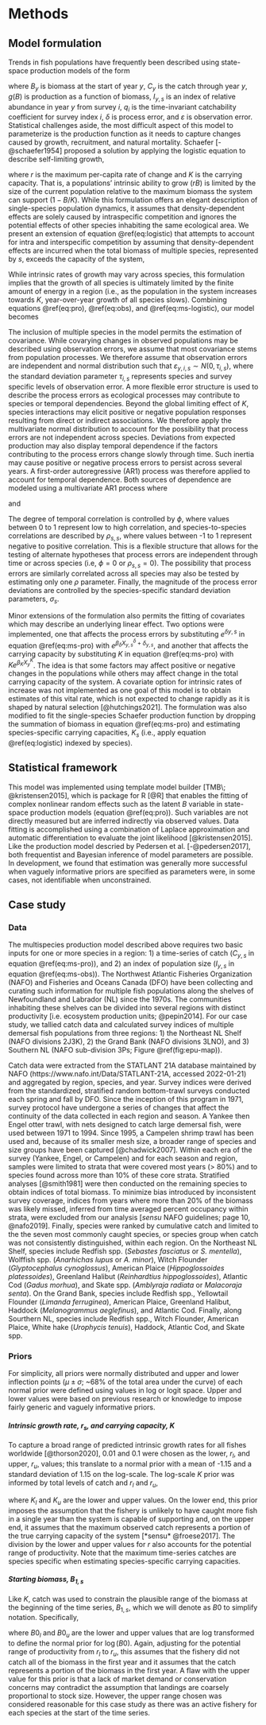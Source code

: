 # Methods {-}

## Model formulation {-}

Trends in fish populations have frequently been described using state-space production models of the form

\begin{align}
B_y =& \left ( B_{y-1} + g(B_{y - 1}) - C_{y - 1} \right ) e^{\delta_y} & (\#eq:pro) \\
\\
I_{y, i} =& q_i B_y e^{\varepsilon_{y, i}} & (\#eq:obs)
\end{align}

where $B_y$ is biomass at the start of year $y$, $C_y$ is the catch through year $y$, $g(B)$ is production as a function of biomass, $I_{y,s}$ is an index of relative abundance in year $y$ from survey $i$, $q_i$ is the time-invariant catchability coefficient for survey index $i$, $\delta$ is process error, and $\varepsilon$ is observation error. Statistical challenges aside, the most difficult aspect of this model to parameterize is the production function as it needs to capture changes caused by growth, recruitment, and natural mortality. Schaefer [-@schaefer1954] proposed a solution by applying the logistic equation to describe self-limiting growth, 

\begin{align}
g(B) = rB \left( 1 - \frac{B}{K} \right), & (\#eq:logistic)
\end{align}

where $r$ is the maximum per-capita rate of change and $K$ is the carrying capacity. That is, a populations' intrinsic ability to grow ($rB$) is limited by the size of the current population relative to the maximum biomass the system can support ($1 - B/K$). While this formulation offers an elegant description of single-species population dynamics, it assumes that density-dependent effects are solely caused by intraspecific competition and ignores the potential effects of other species inhabiting the same ecological area. We present an extension of equation \@ref(eq:logistic) that attempts to account for intra and interspecific competition by assuming that density-dependent effects are incurred when the total biomass of multiple species, represented by $s$, exceeds the capacity of the system, 

\begin{align}
g(B_s) = r_s B_s \left (1 - \frac{\sum_{s} B_s}{K} \right ). & (\#eq:ms-logistic)
\end{align}

While intrinsic rates of growth may vary across species, this formulation implies that the growth of all species is ultimately limited by the finite amount of energy in a region (i.e., as the population in the system increases towards $K$, year-over-year growth of all species slows). Combining equations \@ref(eq:pro), \@ref(eq:obs), and \@ref(eq:ms-logistic), our model becomes

\begin{align}
B_{y, s} =& \left ( B_{y-1, s} + r_s B_{y-1, s} \left (1 - \frac{\sum_{s} B_{y-1, s}}{K} \right ) - C_{y - 1, s} \right ) e^{\delta_{y, s}} & (\#eq:ms-pro) \\
\\
I_{y, i, s} =& q_{i, s} B_{y, s} e^{\varepsilon_{y, i, s}}. & (\#eq:ms-obs)
\end{align}

The inclusion of multiple species in the model permits the estimation of covariance. While covarying changes in observed populations may be described using observation errors, we assume that most covariance stems from population processes. We therefore assume that observation errors are independent and normal distribution such that $\varepsilon_{y, i, s} \sim N(0, \tau_{i, s})$, where the standard deviation parameter $\tau_{i, s}$ represents species and survey specific levels of observation error. A more flexible error structure is used to describe the process errors as ecological processes may contribute to species or temporal dependencies. Beyond the global limiting effect of $K$, species interactions may elicit positive or negative population responses resulting from direct or indirect associations. We therefore apply the multivariate normal distribution to account for the possibility that process errors are not independent across species. Deviations from expected production may also display temporal dependence if the factors contributing to the process errors change slowly through time. Such inertia may cause positive or negative process errors to persist across several years. A first-order autoregressive (AR1) process was therefore applied to account for temporal dependence. Both sources of dependence are modeled using a multivariate AR1 process where

\begin{align}
\delta_{1, s} \sim& N(0, \Sigma_s) & \\
\delta_{2, s} =& \phi \delta_{1} + \sigma_s \varepsilon_{2}, \quad \varepsilon_{2} \sim N(0, \Sigma_s)  & (\#eq:ar1) \\
\delta_{y, s} =& \phi \delta_{y - 1} + \sigma_s \varepsilon_{y}, \quad \varepsilon_{y} \sim N(0, \Sigma_s) & 
\end{align}

and

\begin{align}
\Sigma_s = \begin{bmatrix}
\sigma^2_{1} &  \sigma_{1} \sigma_{2} \rho_{1,2}  & \dots &  \sigma_{1} \sigma_{s} \rho_{1,s} & \\
\sigma_{2} \sigma_{1} \rho_{2,1}       & \sigma^2_{2}     & \dots & \sigma_{2} \sigma_{s} \rho_{2,s}  & \\
\vdots & \vdots &  \ddots     &  \vdots & \\
\sigma_{s} \sigma_{1} \rho_{s,1} & \sigma_{s} \sigma_{2} \rho_{s,2} & \dots  &  \sigma^2_{s} &
\end{bmatrix}. & (\#eq:sigma)
\end{align}

The degree of temporal correlation is controlled by $\phi$, where values between 0 to 1 represent low to high correlation, and species-to-species correlations are described by $\rho_{s, s}$, where values between -1 to 1 represent negative to positive correlation. This is a flexible structure that allows for the testing of alternate hypotheses that process errors are independent through time or across species (i.e, $\phi = 0$ or $\rho_{s, s} = 0$). The possibility that process errors are similarly correlated across all species may also be tested by estimating only one $\rho$ parameter. Finally, the magnitude of the process error deviations are controlled by the species-specific standard deviation parameters, $\sigma_s$.

Minor extensions of the formulation also permits the fitting of covariates which may describe an underlying linear effect. Two options were implemented, one that affects the process errors by substituting $e^{\delta{y,s}}$ in equation \@ref(eq:ms-pro) with $e^{\beta_{\delta} X^{\delta}_{y,s} + \delta_{y, s}}$, and another that affects the carrying capacity by substituting $K$ in equation \@ref(eq:ms-pro) with $K e^{\beta_K X^K_{y}}$. The idea is that some factors may affect positive or negative changes in the populations while others may affect change in the total carrying capacity of the system. A covariate option for intrinsic rates of increase was not implemented as one goal of this model is to obtain estimates of this vital rate, which is not expected to change rapidly as it is shaped by natural selection [@hutchings2021]. The formulation was also modified to fit the single-species Schaefer production function by dropping the summation of biomass in equation \@ref(eq:ms-pro) and estimating species-specific carrying capacities, $K_s$ (i.e., apply equation \@ref(eq:logistic) indexed by species).

## Statistical framework {-}

This model was implemented using template model builder [TMB\; @kristensen2015], which is package for R [@R] that enables the fitting of complex nonlinear random effects such as the latent $B$ variable in state-space production models (equation \@ref(eq:pro)). Such variables are not directly measured but are inferred indirectly via observed values. Data fitting is accomplished using a combination of Laplace approximation and automatic differentiation to evaluate the joint likelihood [@kristensen2015]. Like the production model descried by Pedersen et al. [-@pedersen2017], both frequentist and Bayesian inference of model parameters are possible. In development, we found that estimation was generally more successful when vaguely informative priors are specified as parameters were, in some cases, not identifiable when unconstrained.

## Case study {-}

### Data {-}

The multispecies production model described above requires two basic inputs for one or more species in a region: 1) a time-series of catch ($C_{y,s}$ in equation \@ref(eq:ms-pro)), and 2) an index of population size ($I_{y,s}$ in equation \@ref(eq:ms-obs)). The Northwest Atlantic Fisheries Organization (NAFO) and Fisheries and Oceans Canada (DFO) have been collecting and curating such information for multiple fish populations along the shelves of Newfoundland and Labrador (NL) since the 1970s. The communities inhabiting these shelves can be divided into several regions with distinct productivity [i.e. ecosystem production units; @pepin2014]. For our case study, we tallied catch data and calculated survey indices of multiple demersal fish populations from three regions: 1) the Northeast NL Shelf (NAFO divisions 2J3K), 2) the Grand Bank (NAFO divisions 3LNO), and 3) Southern NL (NAFO sub-division 3Ps; Figure \@ref(fig:epu-map)). 

Catch data were extracted from the STATLANT 21A database maintained by NAFO (https://www.nafo.int/Data/STATLANT-21A, accessed 2022-01-21) and aggregated by region, species, and year. Survey indices were derived from the standardized, stratified random bottom-trawl surveys conducted each spring and fall by DFO. Since the inception of this program in 1971, survey protocol have undergone a series of changes that affect the continuity of the data collected in each region and season. A Yankee then Engel otter trawl, with nets designed to catch large demersal fish, were used between 1971 to 1994. Since 1995, a Campelen shrimp trawl has been used and, because of its smaller mesh size, a broader range of species and size groups have been captured [@chadwick2007]. Within each era of the survey (Yankee, Engel, or Campelen) and for each season and region, samples were limited to strata that were covered most years (> 80%) and to species found across more than 10% of these core strata. Stratified analyses [@smith1981] were then conducted on the remaining species to obtain indices of total biomass. To minimize bias introduced by inconsistent survey coverage, indices from years where more than 20% of the biomass was likely missed, inferred from time averaged percent occupancy within strata, were excluded from our analysis [*sensu* NAFO guidelines; page 10, @nafo2019]. Finally, species were ranked by cumulative catch and limited to the the seven most commonly caught species, or species group when catch was not consistently distinguished, within each region. On the Northeast NL Shelf, species include Redfish spp. (*Sebastes fasciatus* or *S. mentella*), Wolffish spp. (*Anarhichas lupus* or *A. minor*), Witch Flounder (*Glyptocephalus cynoglossus*), American Plaice (*Hippoglossoides platessoides*), Greenland Halibut (*Reinhardtius hippoglossoides*), Atlantic Cod (*Gadus morhua*), and Skate spp. (*Amblyraja radiata* or *Malacoraja senta*). On the Grand Bank, species include Redfish spp., Yellowtail Flounder (*Limanda ferruginea*), American Plaice, Greenland Halibut, Haddock (*Melanogrammus aeglefinus*), and Atlantic Cod. Finally, along Sourthern NL, species include Redfish spp., Witch Flounder, American Plaice, White hake (*Urophycis tenuis*), Haddock, Atlantic Cod, and Skate spp.


### Priors {-}

For simplicity, all priors were normally distributed and upper and lower inflection points ($\mu \pm \sigma$; ~68% of the total area under the curve) of each normal prior were defined using values in log or logit space. Upper and lower values were based on previous research or knowledge to impose fairly generic and vaguely informative priors.

#### *Intrinsic growth rate, $r_s$, and carrying capacity, $K$* {-}

To capture a broad range of predicted intrinsic growth rates for all fishes worldwide [@thorson2020], 0.01 and 0.1 were chosen as the lower, $r_l$, and upper, $r_u$, values; this translate to a normal prior with a mean of -1.15 and a standard deviation of 1.15 on the log-scale. The log-scale $K$ prior was informed by total levels of catch and $r_l$ and $r_u$,

\begin{align}
K_l = \frac{\max(\Sigma_s C_{y,s})}{r_u}, K_u = \frac{4 \max(\Sigma_s C_{y,s})}{r_l} & (\#eq:k-prior)
\end{align}

where $K_l$ and $K_u$ are the lower and upper values. On the lower end, this prior imposes the assumption that the fishery is unlikely to have caught more fish in a single year than the system is capable of supporting and, on the upper end, it assumes that the maximum observed catch represents a portion of the true carrying capacity of the system [*sensu* @froese2017]. The division by the lower and upper values for $r$ also accounts for the potential range of productivity. Note that the maximum time-series catches are species specific when estimating species-specific carrying capacities.

#### *Starting biomass, $B_{1,s}$* {-}

Like $K$, catch was used to constrain the plausible range of the biomass at the beginning of the time series, $B_{1,s}$, which we will denote as $B0$ to simplify notation. Specifically,  

\begin{align}
B0_l = \frac{C_{1,s}}{r_u}, B0_u = \frac{4 C_{1,s}}{r_l} & (\#eq:b0-prior)
\end{align}

where $B0_l$ and $B0_u$ are the lower and upper values that are log transformed to define the normal prior for $\log(B0)$. Again, adjusting for the potential range of productivity from $r_l$ to $r_u$, this assumes that the fishery did not catch all of the biomass in the first year and it assumes that the catch represents a portion of the biomass in the first year. A flaw with the upper value for this prior is that a lack of market demand or conservation concerns may contradict the assumption that landings are coarsely proportional to stock size. However, the upper range chosen was considered reasonable for this case study as there was an active fishery for each species at the start of the time series.



<!-- Here I present initial results from of a Shaffer surplus production model which has been modified to fit to multiple species: -->

<!-- $$B_{t, s} = \left (B_{t-1, s} + r_s B_{t-1, s} \left (1 - \left[ \frac{\sum_{s} B_{t-1, s}}{K} \right ] \right ) - L_{t-1, s} \right ) e^ {\beta X_t + {\delta_{t,s}}}$$ where -->

<!-- $$ \delta_{t,s} \sim N(0, \Sigma_s)$$ and -->

<!-- $$ \Sigma_s = \begin{bmatrix} -->
<!-- \sigma^2_{\delta~1} &  \sigma_{\delta~1} \sigma_{\delta~2} \rho_{1,2}  & \dots &  \sigma_{\delta~1} \sigma_{\delta~s} \rho_{1,s} & \\  -->
<!-- \sigma_{\delta~2} \sigma_{\delta~1} \rho_{2,1}       & \sigma^2_{\delta~2}     & \dots & \sigma_{\delta~2} \sigma_{\delta~s} \rho_{2,s}  & \\  -->
<!-- \vdots & \vdots &  \ddots     &  \vdots & \\  -->
<!-- \sigma_{\delta~s} \sigma_{\delta~1} \rho_{s,1} & \sigma_{\delta~s} \sigma_{\delta~2} \rho_{s,2} & \dots  &  \sigma^2_{\delta~s} &  -->
<!-- \end{bmatrix} $$ -->

<!-- The key difference here from a standard surplus production model is that biomass is indexed by species, $s$, and the ratio of biomass over carrying capacity is based on the total biomass of the species included in the model. Note that intrinsic growth rates, $r_s$, are species specific while only one carrying capacity $K$ parameter is estimated. Therefore, as the population in the system increases towards $K$, year-over-year growth of all species slows. The concept is that the species included in the model are limited by the finite amount of energy in the system. Another difference is the way the process error is modeled. Because multiple species are included, covariance between the species can be estimated. Here I model process error using the multivariate normal distribution and estimate standard deviation parameters ($\sigma^2_{\delta ~ s}$) for each species as well as the correlation in the errors across species ($\rho_{s,s}$). If these species are affected by similar drivers, then correlations will be positive. Alternatively, negative correlations may occur if there is competition or predator-prey interactions between two species. Finally, the formulation allows the fitting of covariates that may describe an underlying linear effect ($\beta X$). -->

<!-- The observation portion of this state-space model is -->

<!-- $$I_{t,s,g} = q_{s,g} ~ B_{t,s} ~ e^{\nu}$$ where -->

<!-- $$\nu \sim N(0, \sigma^2_{\nu ~ s,g})$$ Here $g$ represents survey grouping (e.g. season, gear). This allows for the catachability and variability of surveys to be species and survey specific. This model was constructed using Template Model Builder. -->

<!-- ### Data and priors -->

<!-- As a first-cut exploration, I apply this model to several groundfish species on the Grand Bank (3LNO): Yellowtail, Witch, Cod, Plaice, Skate, Hake, Haddock, Redfish. Landings data were obtained from the STATLANT21A database maintained by NAFO (<https://www.nafo.int/Data/STATLANT>). Survey indices are from Canadian spring and fall multispecies surveys. Three gear changes have occurred throughout the survey time-series, from Yankee, Engel and Campelen gear. Coverage of the Grand Bank has been inconsistent and, as such, the data has been restricted to years where 90% of the core area (strata that have been sampled for more than 20 years) has been covered by the survey. Separate catchabilities are estimated by season and gear type. -->

<!-- The same prior (mean = -1, sd = 1) was used on $log(r)$, $log(\sigma^2_{\delta ~ s})$, $log(q_{s,g})$ and $log(\sigma^2_{\nu ~ s,g})$, which corresponds to 95% interval of 0.05 and 2.61. These general priors stabilized convergence by penalizing large deviations into unrealistic parameter space \[i.e. growth ($r$), catchability ($q$) and variance ($\sigma^2$) parameters are not expected to move far outside the 0.05 - 2.61 range\]. -->

<!-- ### Model selection -->

<!-- A range of models have been tested and compared: -->

<!-- 1.  null: assumes no correlation across species and no covariate effects. -->
<!-- 2.  one: assumes one common correlation parameters across species and no covariate effects -->
<!-- 3.  cil: assumes no correlation across species but adds core cold intermediate layer (CIL) temperature as a covariate -->
<!-- 4.  cei: assumes no correlation across species but adds composite environmental index (CEI) as a covariate -->
<!-- 5.  cil_one: assumes one correlation parameter and adds core CIL temperature as a covariate -->
<!-- 6.  cei_one: assumes one correlation parameter and adds CEI as a covariate -->

<!-- Models are compared using marginal AIC -->

<!-- $$mAIC =  2k + 2log(\hat{L}),$$ -->

<!-- where $k$ is the number of fixed parameters and $log(\hat{L})$ is the negative log likelihood, and leave-one-out cross-validation score -->

<!-- $$LOOCV = \frac{1}{n} \sum_{i-1}^{n} \left (  log(I_i) - log(\hat{I}_i) \right ) ^ 2$$ LOOCV is the mean squared error of the log estimates of the survey indices $\hat{I}$, under consecutive model runs where each observation $i$ was left out. For both metrics, lower values indicate models with greater predictive ability. -->
